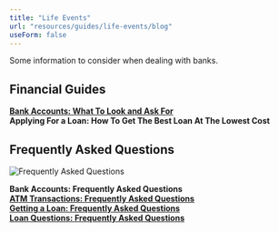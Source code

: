 ```yaml
---
title: "Life Events"
url: "resources/guides/life-events/blog"
useForm: false
---
```


Some information to consider when dealing with banks.  
  

Financial Guides
----------------

[**Bank Accounts: What To Look and Ask For**](bank-accounts-fg)  
**Applying For a Loan: How To Get The Best Loan At The Lowest Cost**  

Frequently Asked Questions
--------------------------

![Frequently Asked Questions](../../../../../../../assets/images/icon-faq.png)

**Bank Accounts: Frequently Asked Questions**  
[**ATM Transactions: Frequently Asked Questions**](atm-transactions-faq)  
[**Getting a Loan: Frequently Asked Questions**](getting-loan-faq)  
[**Loan Questions: Frequently Asked Questions**](loan-questions-faq)
